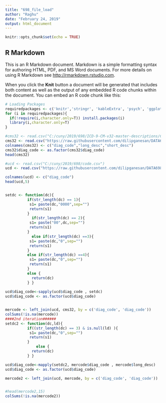 ```yaml
---
title: "698_file_load"
author: "Raghu"
date: "February 24, 2019"
output: html_document
---
```


```r
knitr::opts_chunk$set(echo = TRUE)
```

## R Markdown

This is an R Markdown document. Markdown is a simple formatting syntax for authoring HTML, PDF, and MS Word documents. For more details on using R Markdown see <http://rmarkdown.rstudio.com>.

When you click the **Knit** button a document will be generated that includes both content as well as the output of any embedded R code chunks within the document. You can embed an R code chunk like this:

```r

# Loading Packages
requiredpackages <- c('knitr','stringr', 'kableExtra', 'psych', 'ggplot2', 'reshape2', 'corrplot', 'tidyr', 'dplyr', 'plyr')
for (i in requiredpackages){
  if(!require(i,character.only=T)) install.packages(i)
  library(i,character.only=T)
}

#cms32 <- read.csv("C:/cuny/2019/698/ICD-9-CM-v32-master-descriptions/CMS32_DESC_LONG_SHORT_DX.csv")
cms32 <- read.csv("https://raw.githubusercontent.com/dilipganesan/DATA698/master/CMS32_DESC_LONG_SHORT_DX.csv")
colnames(cms32) <- c("diag_code","long_desc","short_desc")
cms32$diag_code <- as.factor(cms32$diag_code)
head(cms32)

#ucd <- read.csv("C:/cuny/2019/698/code.csv")
ucd <- read.csv("https://raw.githubusercontent.com/dilipganesan/DATA698/master/code.csv")

colnames(ucd) <- c("diag_code")
head(ucd,5)


setdc <- function(dc){
          if(str_length(dc) == 1){
           s1= paste(dc,"0000",sep="")
           return(s1)
          }
            if(str_length(dc) == 2){
           s1= paste("00",dc,sep="")
           return(s1)
          }
            else if(str_length(dc) ==3){
           s1= paste(dc,"0",sep="")
           return(s1)  
          }
          else if(str_length(dc) ==4){
           s1= paste(dc,"0",sep="")
           return(s1)  
          }
          else { 
            return(dc)
          } }
        
ucd$diag_code<-sapply(ucd$diag_code , setdc)
ucd$diag_code <- as.factor(ucd$diag_code)


mercode <- left_join(ucd, cms32, by = c('diag_code', 'diag_code'))
colSums(!is.na(mercode))
####2nd iteration######
setdc2 <- function(dc,ld){
          if((str_length(dc) == 3) & is.null(ld) ){
           s1= paste(dc,"0",sep="")
           return(s1)
          }
              else { 
            return(dc)
          } }

ucd$diag_code<-mapply(setdc2, mercode$diag_code , mercode$long_desc)
ucd$diag_code <- as.factor(ucd$diag_code)

mercode2 <- left_join(ucd, mercode, by = c('diag_code', 'diag_code'))


#head(mercode2,15)
colSums(!is.na(mercode2))
```

